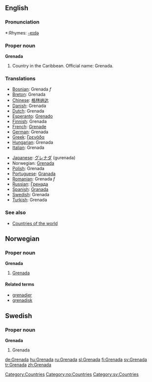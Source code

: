 ==English==

===Pronunciation===
*:Rhymes: [[Rhymes:English:-eɪdə|-eɪdə]]

===Proper noun===
'''Grenada'''

# Country in the Caribbean. Official name: Grenada.
===Translations===
{{top}}
*[[Bosnian]]: Grenada ''f''
*[[Breton]]: Grenada
*[[Chinese]]: [[格林纳达]]
*[[Danish]]: Grenada
*[[Dutch]]: Grenada
*[[Esperanto]]: [[Grenado]]
*[[Finnish]]: Grenada
*[[French]]: [[Grenade]]
*[[German]]: Grenada
*[[Greek]]: [[Γρενάδα]]
*[[Hungarian]]: Grenada
*[[Italian]]: Grenada
{{mid}}
*[[Japanese]]: [[グレナダ]] (gurenada)
*Norwegian: [[#Norwegian|Grenada]]
*[[Polish]]: Grenada
*[[Portuguese]]: [[Granada]]
*[[Romanian]]: Grenada ''f''
*[[Russian]]: [[Гренада]]
*[[Spanish]]: [[Granada]]
*[[Swedish]]: Grenada
*[[Turkish]]: Grenada
{{bottom}}

===See also===
* [[Countries of the world]]

==Norwegian==
===Proper noun===
'''Grenada'''
#[[#English|Grenada]]
====Related terms====
*[[grenadier]]
*[[grenadisk]]

==Swedish==
===Proper noun===
'''Grenada'''
#Grenada

[[Category:Countries]]
[[Category:no:Countries]]
[[Category:sv:Countries]]

[[de:Grenada]]
[[hu:Grenada]]
[[ru:Grenada]]
[[sl:Grenada]]
[[fi:Grenada]]
[[sv:Grenada]]
[[tr:Grenada]]
[[zh:Grenada]]